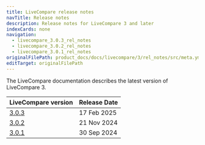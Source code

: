 ```yaml
---
title: LiveCompare release notes
navTitle: Release notes
description: Release notes for LiveCompare 3 and later
indexCards: none
navigation:
  - livecompare_3.0.3_rel_notes
  - livecompare_3.0.2_rel_notes
  - livecompare_3.0.1_rel_notes
originalFilePath: product_docs/docs/livecompare/3/rel_notes/src/meta.yml
editTarget: originalFilePath
---
```



The LiveCompare documentation describes the latest version of LiveCompare 3.


| LiveCompare version | Release Date |
|---|---|
| [3.0.3](./livecompare_3.0.3_rel_notes) | 17 Feb 2025 |
| [3.0.2](./livecompare_3.0.2_rel_notes) | 21 Nov 2024 |
| [3.0.1](./livecompare_3.0.1_rel_notes) | 30 Sep 2024 |
